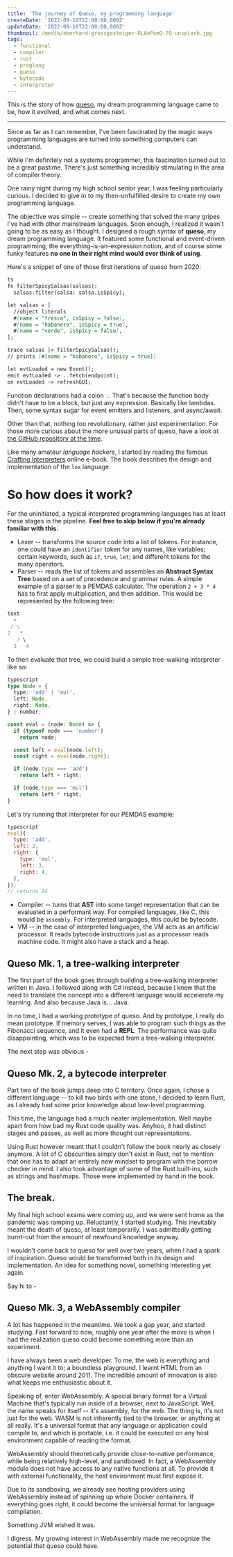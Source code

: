 ```yaml
---
title: 'The journey of Queso, my programming language'
createDate: '2022-09-10T22:00:00.000Z'
updateDate: '2022-09-10T22:00:00.000Z'
thumbnail: /media/eberhard-grossgasteiger-RLAePomQ-7Q-unsplash.jpg
tags:
  - functional
  - compiler
  - rust
  - proglang
  - queso
  - bytecode
  - interpreter
---
```


This is the story of how [queso](https://github.com/queso-lang/queso "queso"), my dream programming language came to be, how it evolved, and what comes next.

***

Since as far as I can remember, I've been fascinated by the magic ways programming languages are turned into something computers can understand.

While I'm definitely not a systems programmer, this fascination turned out to be a great pastime. There's just something incredibly stimulating in the area of compiler theory.

One rainy night during my high school senior year, I was feeling particularly curious. I decided to give in to my then-unfulfilled desire to create my own programming language.

The objective was simple -- create something that solved the many gripes I've had with other mainstream languages. Soon enough, I realized it wasn't going to be as easy as I thought. I designed a rough syntax of **queso**, my dream programming language. It featured some functional and event-driven programming, the everything-is-an-expression notion, and of course some funky features **no one in their right mind would ever think of using**.

Here's a snippet of one of those first iterations of queso from 2020:

```markdown
ts
fn filterSpicySalsas(salsas):
  salsas.filter(salsa: salsa.isSpicy);

let salsas = [
  //object literals
  #[name = "fresca", isSpicy = false],
  #[name = "habanero", isSpicy = true],
  #[name = "verde", isSpicy = false],
];

trace salsas |> filterSpicySalsas();
// prints [#[name = "habanero", isSpicy = true]]

let evtLoaded = new Event();
emit evtLoaded -> ..fetch(endpoint);
on evtLoaded -> refreshGUI;
```

Function declarations had a colon `:`. That's because the function body didn't have to be a block, but just any expression. Basically like lambdas. Then, some syntax sugar for event emitters and listeners, and async/await.

Other than that, nothing too revolutionary, rather just experimentation. For those more curious about the more unusual parts of queso, have a look at [the GitHub repository at the time](https://github.com/queso-lang/queso/tree/63ad53634284e17ac78da178791ebd5d6444cd5e "the GitHub repository at the time").

Like many amateur *language hackers*, I started by reading the famous [Crafting Interpreters](https://craftinginterpreters.com/ "Crafting Interpreters") online e-book. The book describes the design and implementation of the `lox` language.

# So how does it work?

For the uninitiated, a typical interpreted programming languages has at least these stages in the pipeline. **Feel free to skip below if you're already familiar with this.**

* Lexer -- transforms the source code into a list of tokens. For instance, one could have an `identifier` token for any names, like variables; certain keywords, such as `if`, `true`, `let`; and different tokens for the many operators.
* Parser -- reads the list of tokens and assembles an **Abstract Syntax Tree** based on a set of precedence and grammar rules. A simple example of a parser is a PEMDAS calculator. The operation `2 + 3 * 4` has to first apply multiplication, and then addition. This would be represented by the following tree:

```javascript
text
  +
 / \
2   *
   / \
  3   4
```

To then evaluate that tree, we could build a simple tree-walking interpreter like so:

```typescript
typescript
type Node = {
  type: 'add' | 'mul',
  left: Node,
  right: Node,
} | number;

const eval = (node: Node) => {
  if (typeof node === 'number')
    return node;

  const left = eval(node.left);
  const right = eval(node.right);

  if (node.type === 'add')
    return left + right;

  if (node.type === 'mul')
    return left * right;
}
```

Let's try running that interpreter for our PEMDAS example:

```javascript
typescript
eval({
  type: 'add',
  left: 2,
  right: {
    type: 'mul',
    left: 3,
    right: 4,
  },
});
// returns 14
```

* Compiler -- turns that **AST** into some target representation that can be evaluated in a performant way. For compiled languages, like C, this would be `assembly`. For interpreted languages, this could be bytecode.&#x20;
* VM -- in the case of interpreted languages, the VM acts as an artificial processor. It reads bytecode instructions just as a processor reads machine code. It might also have a stack and a heap.

## Queso Mk. 1, a tree-walking interpreter

The first part of the book goes through building a tree-walking interpreter written in Java. I followed along with C# instead, because I knew that the need to translate the concept into a different language would accelerate my learning. And also because Java is... Java.

In no time, I had a working prototype of queso. And by prototype, I really do mean prototype. If memory serves, I was able to program such things as the Fibonacci sequence, and it even had a **REPL**. The performance was quite disappointing, which was to be expected from a tree-walking interpreter.

The next step was obvious -

## Queso Mk. 2, a bytecode interpreter

Part two of the book jumps deep into C territory. Once again, I chose a different language -- to kill two birds with one stone, I decided to learn Rust, as I already had some prior knowledge about low-level programming.

This time, the language had a much neater implementation. Well maybe apart from how bad my Rust code quality was. Anyhoo, it had distinct stages and passes, as well as more thought out representations.

Using Rust however meant that I couldn't follow the book nearly as closely anymore. A lot of C obscurities simply don't exist in Rust, not to mention that one has to adapt an entirely new mindset to program with the borrow checker in mind. I also took advantage of some of the Rust built-ins, such as strings and hashmaps. Those were implemented by hand in the book.

## The break.

My final high school exams were coming up, and we were sent home as the pandemic was ramping up. Reluctantly, I started studying. This inevitably meant the death of queso, at least temporarily. I was admittedly getting burnt-out from the amount of newfound knowledge anyway.

I wouldn't come back to queso for well over two years, when I had a spark of inspiration. Queso would be transformed both in its design and implementation. An idea for something novel, something interesting yet again.

Say hi to -

## Queso Mk. 3, a WebAssembly compiler

A lot has happened in the meantime. We took a gap year, and started studying. Fast forward to now, roughly one year after the move is when I had the realization queso could become something more than an experiment.

I have always been a web developer. To me, the web is everything and anything I want it to; a boundless playground. I learnt HTML from an obscure website around 2011. The incredible amount of innovation is also what keeps me enthusiastic about it.

Speaking of, enter WebAssembly. A special binary format for a Virtual Machine that's typically run inside of a browser, next to JavaScript. Well, the name speaks for itself -- it's assembly, for the web. The thing is, it's not just for the web. WASM is not inherently tied to the browser, or anything at all really. It's a universal format that any language or application could compile to, and which is portable, i.e. it could be executed on any host environment capable of reading the format.

WebAssembly should theoretically provide close-to-native performance, while being relatively high-level, and sandboxed. In fact, a WebAssembly module does not have access to any native functions at all. To provide it with external functionality, the host environment must first expose it.

Due to its sandboxing, we already see hosting providers using WebAssembly instead of spinning up whole Docker containers. If everything goes right, it could become the universal format for language compilation.

Something JVM wished it was.&#x20;

I digress. My growing interest in WebAssembly made me recognize the potential that queso could have.&#x20;
